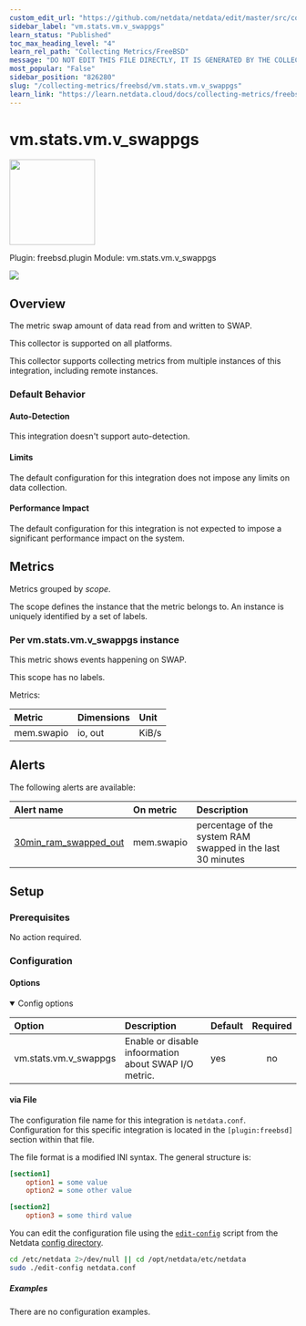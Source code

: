 ```yaml
---
custom_edit_url: "https://github.com/netdata/netdata/edit/master/src/collectors/freebsd.plugin/metadata.yaml"
sidebar_label: "vm.stats.vm.v_swappgs"
learn_status: "Published"
toc_max_heading_level: "4"
learn_rel_path: "Collecting Metrics/FreeBSD"
message: "DO NOT EDIT THIS FILE DIRECTLY, IT IS GENERATED BY THE COLLECTOR'S metadata.yaml FILE"
most_popular: "False"
sidebar_position: "826280"
slug: "/collecting-metrics/freebsd/vm.stats.vm.v_swappgs"
learn_link: "https://learn.netdata.cloud/docs/collecting-metrics/freebsd/vm.stats.vm.v_swappgs"
---
```



# vm.stats.vm.v_swappgs


<img src="https://netdata.cloud/img/memory.svg" width="150"/>


Plugin: freebsd.plugin
Module: vm.stats.vm.v_swappgs

<img src="https://img.shields.io/badge/maintained%20by-Netdata-%2300ab44" />

## Overview

The metric swap amount of data read from and written to SWAP.



This collector is supported on all platforms.

This collector supports collecting metrics from multiple instances of this integration, including remote instances.


### Default Behavior

#### Auto-Detection

This integration doesn't support auto-detection.

#### Limits

The default configuration for this integration does not impose any limits on data collection.

#### Performance Impact

The default configuration for this integration is not expected to impose a significant performance impact on the system.

## Metrics

Metrics grouped by *scope*.

The scope defines the instance that the metric belongs to. An instance is uniquely identified by a set of labels.



### Per vm.stats.vm.v_swappgs instance

This metric shows events happening on SWAP.

This scope has no labels.

Metrics:

| Metric | Dimensions | Unit |
|:------|:----------|:----|
| mem.swapio | io, out | KiB/s |



## Alerts


The following alerts are available:

| Alert name  | On metric | Description |
|:------------|:----------|:------------|
| [ 30min_ram_swapped_out ](https://github.com/netdata/netdata/blob/master/src/health/health.d/swap.conf) | mem.swapio | percentage of the system RAM swapped in the last 30 minutes |


## Setup


### Prerequisites

No action required.

### Configuration

#### Options



<details open>
<summary>Config options</summary>



| Option | Description | Default | Required |
|:-----|:------------|:--------|:---------:|
| vm.stats.vm.v_swappgs | Enable or disable infoormation about SWAP I/O metric. | yes | no |


</details>



#### via File

The configuration file name for this integration is `netdata.conf`.
Configuration for this specific integration is located in the `[plugin:freebsd]` section within that file.

The file format is a modified INI syntax. The general structure is:

```ini
[section1]
    option1 = some value
    option2 = some other value

[section2]
    option3 = some third value
```
You can edit the configuration file using the [`edit-config`](/docs/netdata-agent/configuration#edit-a-configuration-file-using-edit-config) script from the
Netdata [config directory](/docs/netdata-agent/configuration#the-netdata-config-directory).

```bash
cd /etc/netdata 2>/dev/null || cd /opt/netdata/etc/netdata
sudo ./edit-config netdata.conf
```

##### Examples
There are no configuration examples.


